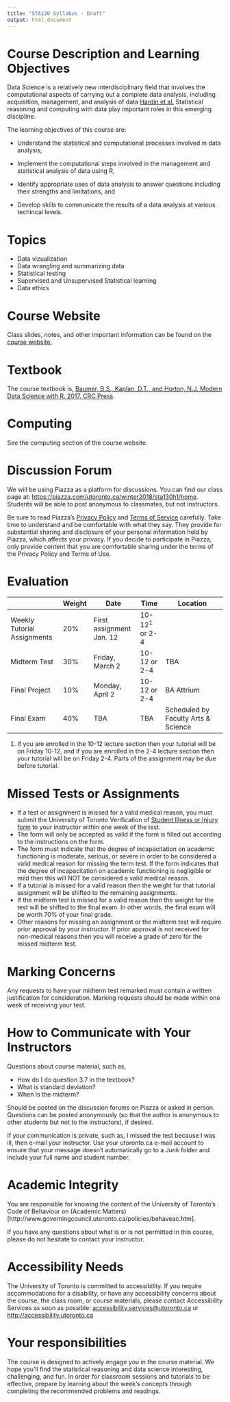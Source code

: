 ```yaml
---
title: "STA130 Syllabus - Draft"
output: html_document
---
```


# Course Description and Learning Objectives

Data Science is a relatively new interdisciplinary field that involves the computational aspects of carrying out a complete data analysis, including acquisition, management, and analysis of data [Hardin et al.](https://arxiv.org/pdf/1410.3127.pdf) Statistical reasoning and computing with data play important roles in this emerging discipline.

The learning objectives of this course are:

- Understand the statistical and computational processes involved in data analysis,

- Implement the computational steps involved in the management and statistical analysis of data using R,

- Identify appropriate uses of data analysis to answer questions including their strengths and limitations, and

- Develop skills to communicate the results of a data analysis at various techincal levels. 

# Topics 

- Data vizualization
- Data wrangling and summarizing data
- Statistical testing 
- Supervised and Unsupervised Statistical learning
- Data ethics

# Course Website

Class slides, notes, and other important information can be found on the [course website.](http://sta130.utstat.utoronto.ca/)

# Textbook

The course textbook is, [Baumer, B.S., Kaplan, D.T., and Horton, N.J. Modern Data Science with R. 2017. CRC Press](https://www.crcpress.com/Modern-Data-Science-with-R/Baumer-Kaplan-Horton/p/book/9781498724487).

# Computing

See the computing section of the course website.

# Discussion Forum

We will be using Piazza as a platform for discussions. You can find our class page at: [ https://piazza.com/utoronto.ca/winter2018/sta130h1/home]( https://piazza.com/utoronto.ca/winter2018/sta130h1/home). Students will be able to post anonymous to classmates, but not instructors. 

Be sure to read Piazza’s [Privacy Policy](https://piazza.com/legal/privacy) and [Terms of Service](https://piazza.com/legal/terms) carefully. Take time to understand and be comfortable with what they say. They provide for substantial sharing and disclosure of your personal information held by Piazza, which affects your privacy.  If you decide to participate in Piazza, only provide content that you are comfortable sharing under the terms of the Privacy Policy and Terms of Use.

# Evaluation


|                             | Weight | Date                     | Time         | Location                            |
|-----------------------------|--------|--------------------------|--------------|-------------------------------------|
| Weekly Tutorial Assignments | 20%    | First assignment Jan. 12 | 10-12^1^ or 2-4 |                                     |
| Midterm Test                | 30%    | Friday, March 2          | 10-12 or 2-4 | TBA                                 |
| Final Project               | 10%    | Monday, April 2          | 10-12 or 2-4 | BA Attrium                          |
| Final Exam                  | 40%    | TBA                      | TBA          | Scheduled by Faculty Arts & Science |

1. If you are enrolled in the 10-12 lecture section then your tutorial will be on Friday 10-12, and if you are enrolled in the 2-4 lecture section then your tutorial will be on Friday 2-4.  Parts of the assignment may be due before tutorial.

# Missed Tests or Assignments

- If a test or assignment is missed for a valid medical reason, you must submit the University of Toronto Verification of [Student Illness or Injury form](http://www.illnessverification.utoronto.ca) to your instructor within one week of the test.
- The form will only be accepted as valid if the form is filled out according to the instructions on the form.
- The form must indicate that the degree of incapacitation on academic functioning is moderate, serious, or severe in order to be considered a valid medical reason for missing the term test. If the form indicates that the degree of incapacitation on academic functioning is negligible or mild then this will NOT be considered a valid medical reason.
- If a tutorial is missed for a valid reason then the weight for that tutorial assignment will be shifted to the remaining assignments.
- If the midterm test is missed for a valid reason then the weight for the test will be shifted to the final exam.  In other words, the final exam will be worth 70% of your final grade.  
- Other reasons for missing an assignment or the midterm test will require prior approval by your instructor. If prior approval is not received for non-medical reasons then you will receive a grade of zero for the missed midterm test.

# Marking Concerns

Any requests to have your midterm test remarked must contain a written justification for consideration.  Marking requests should be made within one week of receiving your test.

# How to Communicate with Your Instructors

Questions about course material, such as,
  
- How do I do question 3.7 in the textbook? 
- What is standard deviation?
- When is the midterm?

Should be posted on the discussion forums on Piazza or asked in person. Questions can be posted anonymously (so that the author is anonymous to other students but not to the instructors), if desired.

If your communication is private, such as, I missed the test because I was ill, then e-mail your instructor. Use your utoronto.ca e-mail account to ensure that your message doesn’t automatically go to a Junk folder and include your full name and student number.


# Academic Integrity

You are responsible for knowing the content of the University of Toronto’s Code of Behaviour on (Academic Matters)[http://www.governingcouncil.utoronto.ca/policies/behaveac.htm].

If you have any questions about what is or is not permitted in this course, please do not hesitate to contact your instructor.

# Accessibility Needs

The University of Toronto is committed to accessibility. If you require accommodations for a disability, or have any accessibility concerns about the course, the class room, or course materials, please contact Accessibility Services as soon as possible: <accessibility.services@utoronto.ca> or <http://accessibility.utoronto.ca>

# Your responsibilities

The course is designed to actively engage you in the course material. We hope you’ll find the statistical reasoning and data science interesting, challenging, and fun. In order for classroom sessions and tutorials to be effective, prepare by learning about the week’s concepts through completing the recommended problems and readings. 
